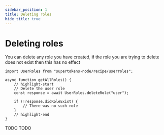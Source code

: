 ```yaml
---
sidebar_position: 1
title: Deleting roles
hide_title: true
---
```


<!-- COPY DOCS -->
<!-- ./userroles/delete-roles.mdx -->


# Deleting roles

You can delete any role you have created, if the role you are trying to delete does not exist then this has no  effect

<BackendSDKTabs>
<TabItem value="nodejs">

```tsx
import UserRoles from "supertokens-node/recipe/userroles";

async function getAllRoles() {
    // highlight-start
    // Delete the user role
    const response = await UserRoles.deleteRole("user");

    if (!response.didRoleExist) {
        // There was no such role
    }
    // highlight-end
}
```

</TabItem>
<TabItem value="go">
TODO
</TabItem>
<TabItem value="python">
TODO
</TabItem>
</BackendSDKTabs>

